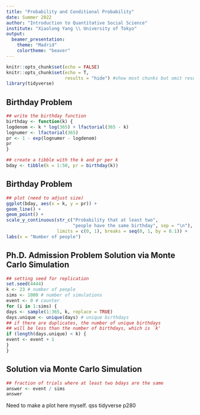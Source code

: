 ```yaml
---
title: "Probability and Conditional Probability"
date: Summer 2022
author: "Introduction to Quantitative Social Science"
institute: "Xiaolong Yang \\ University of Tokyo"
output: 
  beamer_presentation:
    theme: "Madrid"
    colortheme: "beaver"
---
```


```r
knitr::opts_chunk$set(echo = FALSE)
knitr::opts_chunk$set(echo = T,
                      results = "hide") #show most chunks but omit results
library(tidyverse)
```

## Birthday Problem

```r
## write the birthday function
birthday <- function(k) {
logdenom <- k * log(365) + lfactorial(365 - k)
lognumer <- lfactorial(365)
pr <- 1 - exp(lognumer - logdenom)
pr
}


```

```r
## create a tibble with the k and pr per k
bday <- tibble(k = 1:50, pr = birthday(k))
```


## Birthday Problem

```r
## plot (need to adjust size)
ggplot(bday, aes(x = k, y = pr)) +
geom_line() +
geom_point() +
scale_y_continuous(str_c("Probability that at least two",
                         "people have the same birthday", sep = "\n"),
                   limits = c(0, 1), breaks = seq(0, 1, by = 0.1)) +
labs(x = "Number of people")
```


## Ph.D. Admission Problem Solution via Monte Carlo Simulation

```r
## setting seed for replication
set.seed(4444)
k <- 23 # number of people
sims <- 1000 # number of simulations
event <- 0 # counter
for (i in 1:sims) {
days <- sample(1:365, k, replace = TRUE)
days.unique <- unique(days) # unique birthdays
## if there are duplicates, the number of unique birthdays
## will be less than the number of birthdays, which is `k'
if (length(days.unique) < k) {
event <- event + 1
}
}
```


## Solution via Monte Carlo Simulation

```r
## fraction of trials where at least two bdays are the same
answer <- event / sims
answer
```

Need to make a plot here myself. qss tidyverse p280
